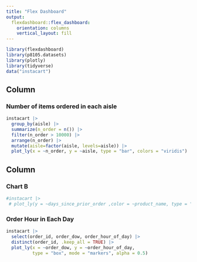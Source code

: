 ```yaml
---
title: "Flex Dashboard"
output: 
  flexdashboard::flex_dashboard:
    orientation: columns
    vertical_layout: fill
---
```


```r
library(flexdashboard)
library(p8105.datasets)
library(plotly)
library(tidyverse)
data("instacart")
```

Column {data-width=650}
-----------------------------------------------------------------------

### Number of items ordered in each aisle

```r
instacart |>
  group_by(aisle) |>
  summarize(n_order = n()) |>
  filter(n_order > 10000) |>
  arrange(n_order) |>
  mutate(aisle=factor(aisle, levels=aisle)) |>
  plot_ly(x = ~n_order, y = ~aisle, type = "bar", colors = "viridis")

```


Column {data-width=350}
-----------------------------------------------------------------------

### Chart B

```r
#instacart |>
 # plot_ly(y = ~days_since_prior_order ,color = ~product_name, type = "scatter", colors = "viridis")
```

### Order Hour in Each Day

```r
instacart |>
  select(order_id, order_dow, order_hour_of_day) |>
  distinct(order_id, .keep_all = TRUE) |>
  plot_ly(x = ~order_dow, y = ~order_hour_of_day, 
          type = "box", mode = "markers", alpha = 0.5)
```

